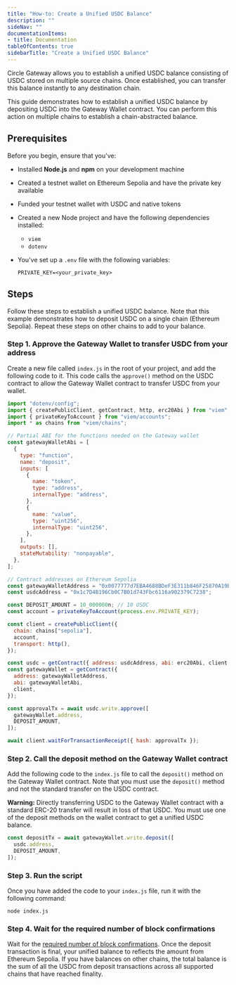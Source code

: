 ```yaml
---
title: "How-to: Create a Unified USDC Balance"
description: ""
sideNav: ""
documentationItems: 
- title: Documentation
tableOfContents: true
sidebarTitle: "Create a Unified USDC Balance"
---
```


Circle Gateway allows you to establish a unified USDC balance consisting of USDC
stored on multiple source chains. Once established, you can transfer this
balance instantly to any destination chain.

This guide demonstrates how to establish a unified USDC balance by depositing
USDC into the Gateway Wallet contract. You can perform this action on multiple
chains to establish a chain-abstracted balance.

## Prerequisites

Before you begin, ensure that you've:

- Installed **Node.js** and **npm** on your development machine
- Created a testnet wallet on Ethereum Sepolia and have the private key
  available
- Funded your testnet wallet with USDC and native tokens
- Created a new Node project and have the following dependencies installed:
  - `viem`
  - `dotenv`
- You've set up a `.env` file with the following variables:

  ```text Text
  PRIVATE_KEY=<your_private_key>
  ```

## Steps

Follow these steps to establish a unified USDC balance. Note that this example
demonstrates how to deposit USDC on a single chain (Ethereum Sepolia). Repeat
these steps on other chains to add to your balance.

### Step 1. Approve the Gateway Wallet to transfer USDC from your address

Create a new file called `index.js` in the root of your project, and add the
following code to it. This code calls the `approve()` method on the USDC
contract to allow the Gateway Wallet contract to transfer USDC from your wallet.

```javascript Javascript
import "dotenv/config";
import { createPublicClient, getContract, http, erc20Abi } from "viem";
import { privateKeyToAccount } from "viem/accounts";
import * as chains from "viem/chains";

// Partial ABI for the functions needed on the Gateway wallet
const gatewayWalletAbi = [
  {
    type: "function",
    name: "deposit",
    inputs: [
      {
        name: "token",
        type: "address",
        internalType: "address",
      },
      {
        name: "value",
        type: "uint256",
        internalType: "uint256",
      },
    ],
    outputs: [],
    stateMutability: "nonpayable",
  },
];

// Contract addresses on Ethereum Sepolia
const gatewayWalletAddress = "0x0077777d7EBA4688BDeF3E311b846F25870A19B9";
const usdcAddress = "0x1c7D4B196Cb0C7B01d743Fbc6116a902379C7238";

const DEPOSIT_AMOUNT = 10_000000n; // 10 USDC
const account = privateKeyToAccount(process.env.PRIVATE_KEY);

const client = createPublicClient({
  chain: chains["sepolia"],
  account,
  transport: http(),
});

const usdc = getContract({ address: usdcAddress, abi: erc20Abi, client });
const gatewayWallet = getContract({
  address: gatewayWalletAddress,
  abi: gatewayWalletAbi,
  client,
});

const approvalTx = await usdc.write.approve([
  gatewayWallet.address,
  DEPOSIT_AMOUNT,
]);

await client.waitForTransactionReceipt({ hash: approvalTx });
```

### Step 2. Call the deposit method on the Gateway Wallet contract

Add the following code to the `index.js` file to call the `deposit()` method on
the Gateway Wallet contract. Note that you must use the `deposit()` method and
not the standard transfer on the USDC contract.

<Warning>

**Warning:** Directly transferring USDC to the Gateway Wallet contract with a
standard ERC-20 transfer will result in loss of that USDC. You must use one of
the deposit methods on the wallet contract to get a unified USDC balance.

</Warning>

```javascript Javascript
const depositTx = await gatewayWallet.write.deposit([
  usdc.address,
  DEPOSIT_AMOUNT,
]);
```

### Step 3. Run the script

Once you have added the code to your `index.js` file, run it with the following
command:

```shell Shell
node index.js
```

### Step 4. Wait for the required number of block confirmations

Wait for the
[required number of block confirmations](/gateway/references/supported-blockchains#required-block-confirmations).
Once the deposit transaction is final, your unified balance to reflects the
amount from Ethereum Sepolia. If you have balances on other chains, the total
balance is the sum of all the USDC from deposit transactions across all
supported chains that have reached finality.
